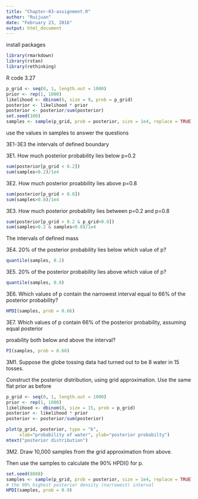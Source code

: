 ```yaml
---
title: "Chapter-03-assignment.R"
author: "Ruijuan"
date: "February 23, 2016"
output: html_document
---
```



install packages 

```r
library(rmarkdown)
library(rstan)
library(rethinking)
```

R code 3.27

```r
p_grid <- seq(0, 1, length.out = 1000)
prior <- rep(1, 1000)
likelihood <- dbinom(6, size = 9, prob = p_grid)
posterior <- likelihood * prior
posterior <- posterior/sum(posterior)
set.seed(100)
samples <- sample(p_grid, prob = posterior, size = 1e4, replace = TRUE)
```

use the values in samples to answer the questions 

3E1-3E3 the intervals of defined boundary

3E1. How much posterior probability lies below p=0.2

```r
sum(posterior[p_grid < 0.2])
sum(samples<0.2)/1e4
```

3E2. How much posterior proabbility lies above p=0.8

```r
sum(posterior[p_grid > 0.8])
sum(samples>0.8)/1e4
```

3E3. How much posterior probability lies between p=0.2 and p=0.8

```r
sum(posterior[p_grid > 0.2 & p_grid<0.8])
sum(samples>0.2 & samples<0.8)/1e4
```

The intervals of defined mass

3E4. 20% of the posterior probability lies below which value of p? 

```r
quantile(samples, 0.2)
```

3E5. 20% of the posterior probability lies above which value of p?

```r
quantile(samples, 0.8)
```

3E6. Which values of p contain the narrowest interval equal to 66% of the posterior probability?

```r
HPDI(samples, prob = 0.66)
```

3E7. Which values of p contain 66% of the posterior probability, assuming equal posterior

proability both below and above the interval? 

```r
PI(samples, prob = 0.66)
```

3M1. Suppose the globe tossing data had turned out to be 8 water in 15 tosses. 

Construct the posterior distribution, using grid approximation. Use the same flat prior as before

```r
p_grid <- seq(0, 1, length.out = 1000)
prior <- rep(1, 1000)
likelihood <- dbinom(8, size = 15, prob = p_grid)
posterior <- likelihood * prior
posterior <- posterior/sum(posterior)
```
```r
plot(p_grid, posterior, type = "b", 
     xlab="probability of water", ylab="posterior probabilty")
mtext("posterior distribution")
```

3M2. Draw 10,000 samples from the grid approximation from above. 

Then use the samples to calculate the 90% HPDI() for p. 

```r
set.seed(8808)
samples <- sample(p_grid, prob = posterior, size = 1e4, replace = TRUE)
# the 90% highest posterior density (narrowest) interval
HPDI(samples, prob = 0.9)
```
